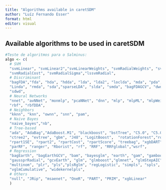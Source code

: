 ```yaml
---
title: "Algorithms available in caretSDM"
author: "Luíz Fernando Esser"
format: html
editor: visual
---
```


## Available algorithms to be used in caretSDM

```r
#Teste de algoritmos para o Salminus:
algo <- c(
  # SVM
  "svmLinear", "svmLinear2","svmLinearWeights", "svmRadialWeights", "svmPoly", "svmRadial",
  "svmRadialCost", "svmRadialSigma","lssvmRadial",
  # Discriminant
  "bagFDA","fda", "hda", "hdda", "lda", "lda2", "loclda", "mda", "pda", "pda2", "qda", "rda",
  "Linda", "rmda", "sda","sparseLDA", "slda", "smda", "bagFDAGCV", "dwdLinear", "dwdRadial", "Mlda",
  "sdwd",
  # Neural Networks
  "nnet", "avNNet", "monmlp", "pcaNNet", "dnn", "mlp", "mlpML", "mlpWeightDecay", "mlpWeightDecayML",
  "rbf", "rbfDDA",
  # Neighbors
  "kknn", "knn", "ownn", "snn", "pam",
  # Naive Bayes
  "naive_bayes","nb",
  # Tree-based
  "ada", "AdaBag","AdaBoost.M1", "blackboost", "bstTree", "C5.0", "C5.0Cost", "C5.0Tree", "ctree",
  "ctree2", "evtree", "gbm", "J48", "LogitBoost",  "rotationForest","rotationForestCp", "rpart",
  "rpart1SE", "rpart2", "rpartCost", "rpartScore", "treebag", "xgbDART","xgbTree","cforest", "LMT",
  "parRF", "ranger", "Rborist", "rf", "RRF", "RRFglobal","wsrf",
  # Regression
  "bagEarth", "bagEarthGCV", "bam", "bayesglm", "earth", "gam", "gamboost", "gamLoess", "gamSpline",
  "gaussprRadial", "gcvEarth", "glm", "glmboost","glmnet", "glmStepAIC", "gpls","kernelpls",
  "multinom", "plr", "pls","plsRglm", "regLogistic", "simpls", "spls", "vglmAdjCat", "vglmContRatio",
  "vglmCumulative", "widekernelpls",
  # Others
  "null", "JRip", "msaenet", "OneR", "PART", "PRIM", "xgbLinear"
  )
```
